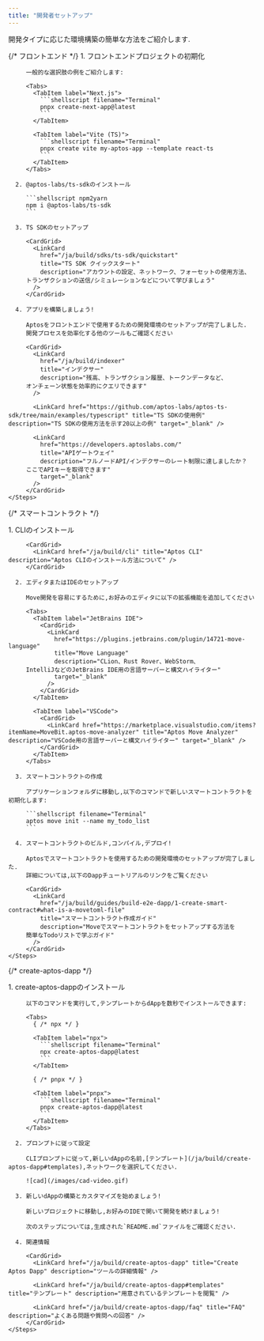 ```yaml
---
title: "開発者セットアップ"
---
```


開発タイプに応じた環境構築の簡単な方法をご紹介します.

<Tabs>
  {/* フロントエンド */}

  <TabItem label="フロントエンド">
    <Steps>
      1. フロントエンドプロジェクトの初期化

         一般的な選択肢の例をご紹介します:

         <Tabs>
           <TabItem label="Next.js">
             ```shellscript filename="Terminal"
             pnpx create-next-app@latest
             ```
           </TabItem>

           <TabItem label="Vite (TS)">
             ```shellscript filename="Terminal"
             pnpx create vite my-aptos-app --template react-ts
             ```
           </TabItem>
         </Tabs>

      2. @aptos-labs/ts-sdkのインストール

         ```shellscript npm2yarn
         npm i @aptos-labs/ts-sdk
         ```

      3. TS SDKのセットアップ

         <CardGrid>
           <LinkCard
             href="/ja/build/sdks/ts-sdk/quickstart"
             title="TS SDK クイックスタート"
             description="アカウントの設定、ネットワーク、フォーセットの使用方法、
         トランザクションの送信/シミュレーションなどについて学びましょう"
           />
         </CardGrid>

      4. アプリを構築しましょう!

         Aptosをフロントエンドで使用するための開発環境のセットアップが完了しました.
         開発プロセスを効率化する他のツールもご確認ください

         <CardGrid>
           <LinkCard
             href="/ja/build/indexer"
             title="インデクサー"
             description="残高、トランザクション履歴、トークンデータなど、
         オンチェーン状態を効率的にクエリできます"
           />

           <LinkCard href="https://github.com/aptos-labs/aptos-ts-sdk/tree/main/examples/typescript" title="TS SDKの使用例" description="TS SDKの使用方法を示す20以上の例" target="_blank" />

           <LinkCard
             href="https://developers.aptoslabs.com/"
             title="APIゲートウェイ"
             description="フルノードAPI/インデクサーのレート制限に達しましたか？
         ここでAPIキーを取得できます"
             target="_blank"
           />
         </CardGrid>
    </Steps>
  </TabItem>

  {/* スマートコントラクト */}

  <TabItem label="スマートコントラクト">
    <Steps>
      1. CLIのインストール

         <CardGrid>
           <LinkCard href="/ja/build/cli" title="Aptos CLI" description="Aptos CLIのインストール方法について" />
         </CardGrid>

      2. エディタまたはIDEのセットアップ

         Move開発を容易にするために,お好みのエディタに以下の拡張機能を追加してください

         <Tabs>
           <TabItem label="JetBrains IDE">
             <CardGrid>
               <LinkCard
                 href="https://plugins.jetbrains.com/plugin/14721-move-language"
                 title="Move Language"
                 description="CLion、Rust Rover、WebStorm、
         IntelliJなどのJetBrains IDE用の言語サーバーと構文ハイライター"
                 target="_blank"
               />
             </CardGrid>
           </TabItem>

           <TabItem label="VSCode">
             <CardGrid>
               <LinkCard href="https://marketplace.visualstudio.com/items?itemName=MoveBit.aptos-move-analyzer" title="Aptos Move Analyzer" description="VSCode用の言語サーバーと構文ハイライター" target="_blank" />
             </CardGrid>
           </TabItem>
         </Tabs>

      3. スマートコントラクトの作成

         アプリケーションフォルダに移動し,以下のコマンドで新しいスマートコントラクトを初期化します:

         ```shellscript filename="Terminal"
         aptos move init --name my_todo_list
         ```

      4. スマートコントラクトのビルド,コンパイル,デプロイ!

         Aptosでスマートコントラクトを使用するための開発環境のセットアップが完了しました.
         詳細については,以下のDappチュートリアルのリンクをご覧ください

         <CardGrid>
           <LinkCard
             href="/ja/build/guides/build-e2e-dapp/1-create-smart-contract#what-is-a-movetoml-file"
             title="スマートコントラクト作成ガイド"
             description="Moveでスマートコントラクトをセットアップする方法を
         簡単なTodoリストで学ぶガイド"
           />
         </CardGrid>
    </Steps>
  </TabItem>

  {/* create-aptos-dapp */}

  <TabItem label="Create Aptos Dapp">
    <Steps>
      1. create-aptos-dappのインストール

         以下のコマンドを実行して,テンプレートからdAppを数秒でインストールできます:

         <Tabs>
           { /* npx */ }

           <TabItem label="npx">
             ```shellscript filename="Terminal"
             npx create-aptos-dapp@latest
             ```
           </TabItem>

           { /* pnpx */ }

           <TabItem label="pnpx">
             ```shellscript filename="Terminal"
             pnpx create-aptos-dapp@latest
             ```
           </TabItem>
         </Tabs>

      2. プロンプトに従って設定

         CLIプロンプトに従って,新しいdAppの名前,[テンプレート](/ja/build/create-aptos-dapp#templates),ネットワークを選択してください.

         ![cad](/images/cad-video.gif)

      3. 新しいdAppの構築とカスタマイズを始めましょう!

         新しいプロジェクトに移動し,お好みのIDEで開いて開発を続けましょう!

         次のステップについては,生成された`README.md`ファイルをご確認ください.

      4. 関連情報

         <CardGrid>
           <LinkCard href="/ja/build/create-aptos-dapp" title="Create Aptos Dapp" description="ツールの詳細情報" />

           <LinkCard href="/ja/build/create-aptos-dapp#templates" title="テンプレート" description="用意されているテンプレートを閲覧" />

           <LinkCard href="/ja/build/create-aptos-dapp/faq" title="FAQ" description="よくある問題や質問への回答" />
         </CardGrid>
    </Steps>
  </TabItem>
</Tabs>

